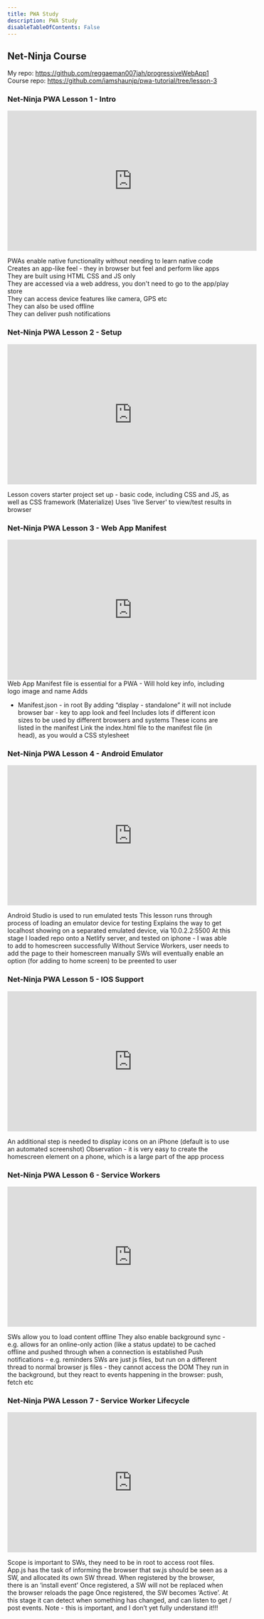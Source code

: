 ```yaml
---
title: PWA Study
description: PWA Study
disableTableOfContents: False
---
```


## Net-Ninja Course

My repo: https://github.com/reggaeman007jah/progressiveWebApp1  
Course repo: https://github.com/iamshaunjp/pwa-tutorial/tree/lesson-3

### Net-Ninja PWA Lesson 1 - Intro

<iframe
  width="560"
  height="315"
  src="https://www.youtube.com/embed/4XT23X0Fjfk"
  frameborder="0"
  allow="accelerometer; autoplay; clipboard-write; encrypted-media; gyroscope; picture-in-picture"
  allowfullscreen
></iframe>

PWAs enable native functionality without needing to learn native code  
Creates an app-like feel - they in browser but feel and perform like apps  
They are built using HTML CSS and JS only  
They are accessed via a web address, you don't need to go to the app/play store  
They can access device features like camera, GPS etc  
They can also be used offline  
They can deliver push notifications

### Net-Ninja PWA Lesson 2 - Setup

<iframe
  width="560"
  height="315"
  src="https://www.youtube.com/embed/JQaL5YiSuqE"
  frameborder="0"
  allow="accelerometer; autoplay; clipboard-write; encrypted-media; gyroscope; picture-in-picture"
  allowfullscreen
></iframe>

Lesson covers starter project set up - basic code, including CSS and JS, as well
as CSS framework (Materialize) Uses 'live Server' to view/test results in
browser

### Net-Ninja PWA Lesson 3 - Web App Manifest

<iframe
  width="560"
  height="315"
  src="https://www.youtube.com/embed/AlEdGOLhuM8"
  frameborder="0"
  allow="accelerometer; autoplay; clipboard-write; encrypted-media; gyroscope; picture-in-picture"
  allowfullscreen
></iframe>
Web App Manifest file is essential for a PWA - Will hold key info, including
logo image and name Adds

- Manifest.json - in root By adding “display - standalone” it will not include
  browser bar - key to app look and feel Includes lots if different icon sizes to
  be used by different browsers and systems These icons are listed in the manifest
  Link the index.html file to the manifest file (in head), as you would a CSS
  stylesheet

### Net-Ninja PWA Lesson 4 - Android Emulator

<iframe
  width="560"
  height="315"
  src="https://www.youtube.com/embed/1VVKhnHNBeQ"
  frameborder="0"
  allow="accelerometer; autoplay; clipboard-write; encrypted-media; gyroscope; picture-in-picture"
  allowfullscreen
></iframe>

Android Studio is used to run emulated tests This lesson runs through process of
loading an emulator device for testing Explains the way to get localhost showing
on a separated emulated device, via 10.0.2.2:5500 At this stage I loaded repo
onto a Netlify server, and tested on iphone - I was able to add to homescreen
successfully Without Service Workers, user needs to add the page to their
homescreen manually SWs will eventually enable an option (for adding to home
screen) to be preented to user

### Net-Ninja PWA Lesson 5 - IOS Support

<iframe
  width="560"
  height="315"
  src="https://www.youtube.com/embed/jy6hX48pRHw"
  frameborder="0"
  allow="accelerometer; autoplay; clipboard-write; encrypted-media; gyroscope; picture-in-picture"
  allowfullscreen
></iframe>

An additional step is needed to display icons on an iPhone (default is to use an
automated screenshot) Observation - it is very easy to create the homescreen
element on a phone, which is a large part of the app process

### Net-Ninja PWA Lesson 6 - Service Workers

<iframe
  width="560"
  height="315"
  src="https://www.youtube.com/embed/jy6hX48pRHw"
  frameborder="0"
  allow="accelerometer; autoplay; clipboard-write; encrypted-media; gyroscope; picture-in-picture"
  allowfullscreen
></iframe>

SWs allow you to load content offline They also enable background sync - e.g.
allows for an online-only action (like a status update) to be cached offline and
pushed through when a connection is established Push notifications - e.g.
reminders SWs are just js files, but run on a different thread to normal browser
js files - they cannot access the DOM They run in the background, but they react
to events happening in the browser: push, fetch etc

### Net-Ninja PWA Lesson 7 - Service Worker Lifecycle

<iframe
  width="560"
  height="315"
  src="https://www.youtube.com/embed/NhQfvZoRb2Q"
  frameborder="0"
  allow="accelerometer; autoplay; clipboard-write; encrypted-media; gyroscope; picture-in-picture"
  allowfullscreen
></iframe>

Scope is important to SWs, they need to be in root to access root files. App.js
has the task of informing the browser that sw.js should be seen as a SW, and
allocated its own SW thread. When registered by the browser, there is an
‘install event’ Once registered, a SW will not be replaced when the browser
reloads the page Once registered, the SW becomes ‘Active’. At this stage it can
detect when something has changed, and can listen to get / post events. Note -
this is important, and I don’t yet fully understand it!!!
